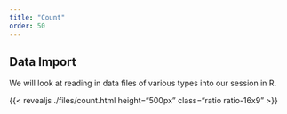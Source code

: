 ```yaml
---
title: "Count"
order: 50
---
```


## Data Import

We will look at reading in data files of various types into our session in R. 


{{< revealjs ./files/count.html height="500px" class="ratio ratio-16x9" >}}
